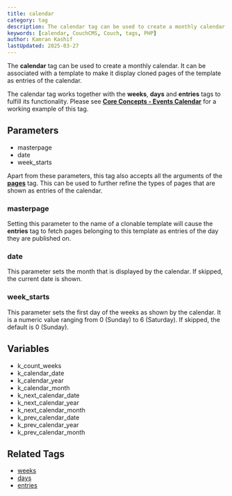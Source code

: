 ```yaml
---
title: calendar
category: tag
description: The calendar tag can be used to create a monthly calendar with entries from cloned pages.
keywords: [calendar, CouchCMS, Couch, tags, PHP]
author: Kamran Kashif
lastUpdated: 2025-03-27
---
```


The **calendar** tag can be used to create a monthly calendar. It can be associated with a template to make it display cloned pages of the template as entries of the calendar.

The calendar tag works together with the **weeks**, **days** and **entries** tags to fulfill its functionality.
Please see [**Core Concepts - Events Calendar**](../../concepts/events-calendar.html) for a working example of this tag.

## Parameters

- masterpage
- date
- week_starts

Apart from these parameters, this tag also accepts all the arguments of the [**pages**](../pages.html) tag. This can be used to further refine the types of pages that are shown as entries of the calendar.

### masterpage

Setting this parameter to the name of a clonable template will cause the **entries** tag to fetch pages belonging to this template as entries of the day they are published on.

### date

This parameter sets the month that is displayed by the calendar. If skipped, the current date is shown.

### week_starts

This parameter sets the first day of the weeks as shown by the calendar.
It is a numeric value ranging from 0 (Sunday) to 6 (Saturday). If skipped, the default is 0 (Sunday).

## Variables

- k_count_weeks
- k_calendar_date
- k_calendar_year
- k_calendar_month
- k_next_calendar_date
- k_next_calendar_year
- k_next_calendar_month
- k_prev_calendar_date
- k_prev_calendar_year
- k_prev_calendar_month

## Related Tags

- [weeks](../weeks.html)
- [days](../days.html)
- [entries](../entries.html)
